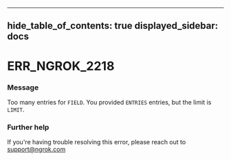 

---
hide_table_of_contents: true
displayed_sidebar: docs
---


# ERR_NGROK_2218

### Message
Too many entries for `FIELD`. You provided `ENTRIES` entries, but the limit is `LIMIT`.

<ErrorDetails error="err_ngrok_2218" />



### Further help
If you're having trouble resolving this error, please reach out to [support@ngrok.com](mailto:support@ngrok.com?subject=Help%20with%20ERR_NGROK_2218)

